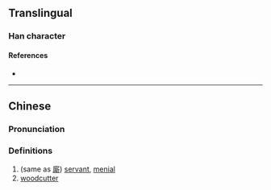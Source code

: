 {{character info}}
==Translingual==

===Han character===
{{Han char|rn=9|rad=人|as=12|sn=14|four=|canj=OTCL|ids=⿰亻斯}}

====References====
* {{Han ref|kx=0117.280|hdz=10217.040|uh=348B|ud=13451}}

----

==Chinese==
{{zh-forms}}

===Pronunciation===
{{zh-pron
|m=
|c=si1
|mc=y
|oc=
|ma=
|cat=n
}}

===Definitions===
{{zh-hanzi}}

# (same as [[廝]]) [[servant]], [[menial]]
# [[woodcutter]]